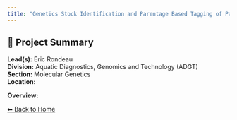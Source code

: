 ```yaml
---
title: "Genetics Stock Identification and Parentage Based Tagging of Pacific salmon"
---
```


## 🧬 Project Summary

**Lead(s):** Eric Rondeau  
**Division:** Aquatic Diagnostics, Genomics and Technology (ADGT)  
**Section:** Molecular Genetics  
**Location:**   

**Overview:**  


[⬅ Back to Home](../index.qmd)
